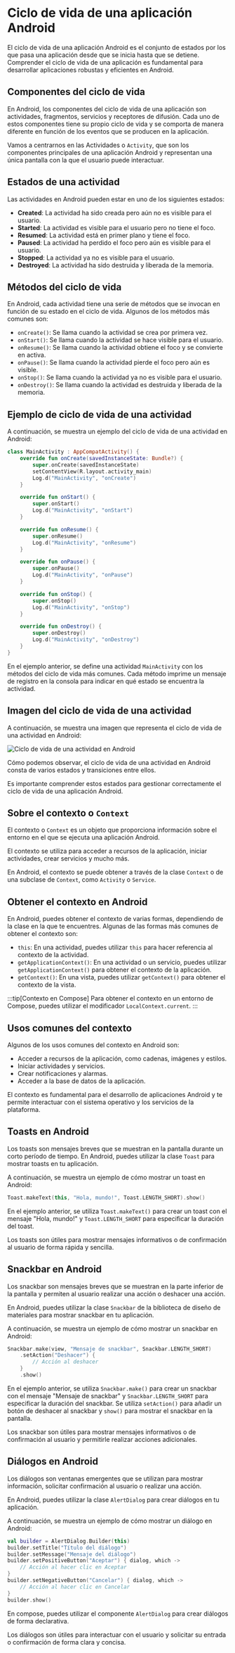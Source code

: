 
# Ciclo de vida de una aplicación Android

El ciclo de vida de una aplicación Android es el conjunto de estados por los que pasa una aplicación desde que se inicia hasta que se detiene. Comprender el ciclo de vida de una aplicación es fundamental para desarrollar aplicaciones robustas y eficientes en Android. 

## Componentes del ciclo de vida

En Android, los componentes del ciclo de vida de una aplicación son actividades, fragmentos, servicios y receptores de difusión. Cada uno de estos componentes tiene su propio ciclo de vida y se comporta de manera diferente en función de los eventos que se producen en la aplicación.

Vamos a centrarnos en las Actividades o `Activity`, que son los componentes principales de una aplicación Android y representan una única pantalla con la que el usuario puede interactuar. 

## Estados de una actividad

Las actividades en Android pueden estar en uno de los siguientes estados:

- **Created**: La actividad ha sido creada pero aún no es visible para el usuario.
- **Started**: La actividad es visible para el usuario pero no tiene el foco.
- **Resumed**: La actividad está en primer plano y tiene el foco.
- **Paused**: La actividad ha perdido el foco pero aún es visible para el usuario.
- **Stopped**: La actividad ya no es visible para el usuario.
- **Destroyed**: La actividad ha sido destruida y liberada de la memoria.

## Métodos del ciclo de vida

En Android, cada actividad tiene una serie de métodos que se invocan en función de su estado en el ciclo de vida. Algunos de los métodos más comunes son:

- `onCreate()`: Se llama cuando la actividad se crea por primera vez.
- `onStart()`: Se llama cuando la actividad se hace visible para el usuario.
- `onResume()`: Se llama cuando la actividad obtiene el foco y se convierte en activa.
- `onPause()`: Se llama cuando la actividad pierde el foco pero aún es visible.
- `onStop()`: Se llama cuando la actividad ya no es visible para el usuario.
- `onDestroy()`: Se llama cuando la actividad es destruida y liberada de la memoria.

## Ejemplo de ciclo de vida de una actividad

A continuación, se muestra un ejemplo del ciclo de vida de una actividad en Android:

```kotlin
class MainActivity : AppCompatActivity() {
    override fun onCreate(savedInstanceState: Bundle?) {
        super.onCreate(savedInstanceState)
        setContentView(R.layout.activity_main)
        Log.d("MainActivity", "onCreate")
    }

    override fun onStart() {
        super.onStart()
        Log.d("MainActivity", "onStart")
    }

    override fun onResume() {
        super.onResume()
        Log.d("MainActivity", "onResume")
    }

    override fun onPause() {
        super.onPause()
        Log.d("MainActivity", "onPause")
    }

    override fun onStop() {
        super.onStop()
        Log.d("MainActivity", "onStop")
    }

    override fun onDestroy() {
        super.onDestroy()
        Log.d("MainActivity", "onDestroy")
    }
}
```

En el ejemplo anterior, se define una actividad `MainActivity` con los métodos del ciclo de vida más comunes. Cada método imprime un mensaje de registro en la consola para indicar en qué estado se encuentra la actividad.

## Imagen del ciclo de vida de una actividad

A continuación, se muestra una imagen que representa el ciclo de vida de una actividad en Android:

![Ciclo de vida de una actividad en Android](https://developer.android.com/guide/components/images/activity_lifecycle.png?hl=es-419)

Cómo podemos observar, el ciclo de vida de una actividad en Android consta de varios estados y transiciones entre ellos. 

Es importante comprender estos estados para gestionar correctamente el ciclo de vida de una aplicación Android.

## Sobre el contexto o `Context`

El contexto o `Context` es un objeto que proporciona información sobre el entorno en el que se ejecuta una aplicación Android. 

El contexto se utiliza para acceder a recursos de la aplicación, iniciar actividades, crear servicios y mucho más.

En Android, el contexto se puede obtener a través de la clase `Context` o de una subclase de `Context`, como `Activity` o `Service`.

## Obtener el contexto en Android

En Android, puedes obtener el contexto de varias formas, dependiendo de la clase en la que te encuentres. Algunas de las formas más comunes de obtener el contexto son:

- `this`: En una actividad, puedes utilizar `this` para hacer referencia al contexto de la actividad.
- `getApplicationContext()`: En una actividad o un servicio, puedes utilizar `getApplicationContext()` para obtener el contexto de la aplicación.
- `getContext()`: En una vista, puedes utilizar `getContext()` para obtener el contexto de la vista.

:::tip[Contexto en Compose]
Para obtener el contexto en un entorno de Compose, puedes utilizar el modificador `LocalContext.current`.
:::

## Usos comunes del contexto

Algunos de los usos comunes del contexto en Android son:

- Acceder a recursos de la aplicación, como cadenas, imágenes y estilos.
- Iniciar actividades y servicios.
- Crear notificaciones y alarmas.
- Acceder a la base de datos de la aplicación.

El contexto es fundamental para el desarrollo de aplicaciones Android y te permite interactuar con el sistema operativo y los servicios de la plataforma.

## Toasts en Android

Los toasts son mensajes breves que se muestran en la pantalla durante un corto período de tiempo. En Android, puedes utilizar la clase `Toast` para mostrar toasts en tu aplicación.

A continuación, se muestra un ejemplo de cómo mostrar un toast en Android:

```kotlin
Toast.makeText(this, "Hola, mundo!", Toast.LENGTH_SHORT).show()
```

En el ejemplo anterior, se utiliza `Toast.makeText()` para crear un toast con el mensaje "Hola, mundo!" y `Toast.LENGTH_SHORT` para especificar la duración del toast.

Los toasts son útiles para mostrar mensajes informativos o de confirmación al usuario de forma rápida y sencilla.

## Snackbar en Android

Los snackbar son mensajes breves que se muestran en la parte inferior de la pantalla y permiten al usuario realizar una acción o deshacer una acción.

En Android, puedes utilizar la clase `Snackbar` de la biblioteca de diseño de materiales para mostrar snackbar en tu aplicación.

A continuación, se muestra un ejemplo de cómo mostrar un snackbar en Android:

```kotlin
Snackbar.make(view, "Mensaje de snackbar", Snackbar.LENGTH_SHORT)
    .setAction("Deshacer") {
        // Acción al deshacer
    }
    .show()
```

En el ejemplo anterior, se utiliza `Snackbar.make()` para crear un snackbar con el mensaje "Mensaje de snackbar" y `Snackbar.LENGTH_SHORT` para especificar la duración del snackbar. Se utiliza `setAction()` para añadir un botón de deshacer al snackbar y `show()` para mostrar el snackbar en la pantalla.

Los snackbar son útiles para mostrar mensajes informativos o de confirmación al usuario y permitirle realizar acciones adicionales.

## Diálogos en Android

Los diálogos son ventanas emergentes que se utilizan para mostrar información, solicitar confirmación al usuario o realizar una acción.

En Android, puedes utilizar la clase `AlertDialog` para crear diálogos en tu aplicación.

A continuación, se muestra un ejemplo de cómo mostrar un diálogo en Android:

```kotlin
val builder = AlertDialog.Builder(this)
builder.setTitle("Título del diálogo")
builder.setMessage("Mensaje del diálogo")
builder.setPositiveButton("Aceptar") { dialog, which ->
    // Acción al hacer clic en Aceptar
}
builder.setNegativeButton("Cancelar") { dialog, which ->
    // Acción al hacer clic en Cancelar
}
builder.show()
```

En compose, puedes utilizar el componente `AlertDialog` para crear diálogos de forma declarativa.

Los diálogos son útiles para interactuar con el usuario y solicitar su entrada o confirmación de forma clara y concisa.

